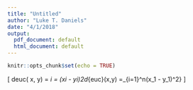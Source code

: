 ```yaml
---
title: "Untitled"
author: "Luke T. Daniels"
date: "4/1/2018"
output:
  pdf_document: default
  html_document: default
---
```


```r
knitr::opts_chunk$set(echo = TRUE)
```

\[
deuc( x, y) = \sum_i = \ln(xi - yi)2d_{euc}(x,y) =\sqrt\sum_{i=1}^n(x_1 - y_1)^2}
\]
 